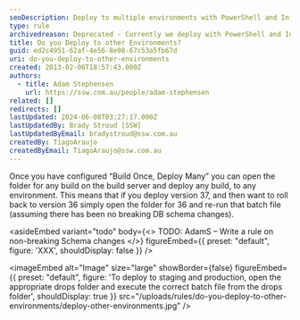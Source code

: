 ```yaml
---
seoDescription: Deploy to multiple environments with PowerShell and Infrastructure-As-Code, including staging and production.
type: rule
archivedreason: Deprecated - Currently we deploy with PowerShell and Infrastructure-As-Code via platforms like GitHub and AzureDevOps.
title: Do you Deploy to other Environments?
guid: ed2c4951-62af-4e56-8e98-67c53a5fb67d
uri: do-you-deploy-to-other-environments
created: 2013-02-06T18:57:43.000Z
authors:
  - title: Adam Stephensen
    url: https://ssw.com.au/people/adam-stephensen
related: []
redirects: []
lastUpdated: 2024-06-08T03:27:17.000Z
lastUpdatedBy: Brady Stroud [SSW]
lastUpdatedByEmail: bradystroud@ssw.com.au
createdBy: TiagoAraujo
createdByEmail: TiagoAraujo@ssw.com.au
---
```


Once you have configured “Build Once, Deploy Many” you can open the folder for any build on the build server and deploy any build, to any environment.
This means that if you deploy version 37, and then want to roll back to version 36 simply open the folder for 36 and re-run that batch file (assuming there has been no breaking DB schema changes).

<asideEmbed
  variant="todo"
  body={<>
    TODO: AdamS – Write a rule on non-breaking Schema changes
  </>}
  figureEmbed={{
    preset: "default",
    figure: 'XXX',
    shouldDisplay: false
  }}
/>


<imageEmbed
  alt="Image"
  size="large"
  showBorder={false}
  figureEmbed={{
    preset: "default",
    figure: 'To deploy to staging and production, open the appropriate drops folder and execute the correct batch file from the drops folder',
    shouldDisplay: true
  }}
  src="/uploads/rules/do-you-deploy-to-other-environments/deploy-other-environments.jpg"
/>
